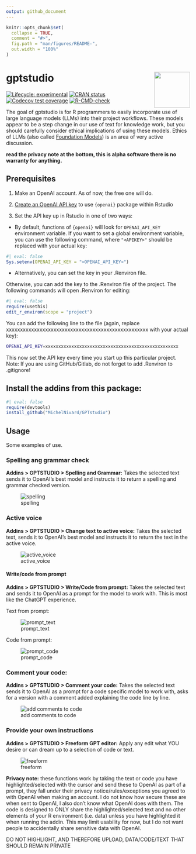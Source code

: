 ```yaml
---
output: github_document
---
```


<!-- README.md is generated from README.Rmd. Please edit that file -->

```r
knitr::opts_chunk$set(
  collapse = TRUE,
  comment = "#>",
  fig.path = "man/figures/README-",
  out.width = "100%"
)
```

# gptstudio <img src="man/figures/logo.png" align="right" height="98" />

<!-- badges: start -->
[![Lifecycle: experimental](https://img.shields.io/badge/lifecycle-experimental-orange.svg)](https://lifecycle.r-lib.org/articles/stages.html#experimental)
[![CRAN status](https://www.r-pkg.org/badges/version/GPTstudio)](https://CRAN.R-project.org/package=GPTstudio)
[![Codecov test coverage](https://codecov.io/gh/JamesHWade/GPTstudio/branch/main/graph/badge.svg)](https://app.codecov.io/gh/JamesHWade/GPTstudio?branch=main)
[![R-CMD-check](https://github.com/MichelNivard/gptstudio/actions/workflows/R-CMD-check.yaml/badge.svg)](https://github.com/MichelNivard/gptstudio/actions/workflows/R-CMD-check.yaml)
<!-- badges: end -->

The goal of gptstudio is for R programmers to easily incorporate use of large language models (LLMs) into their project workflows. These models appear to be a step change in our use of text for knowledge work, but you should carefully consider ethical implications of using these models. Ethics of LLMs (also called [Foundation Models](https://arxiv.org/abs/2108.07258)) is an area of very active discussion.

**read the privacy note at the bottom, this is alpha software there is no warranty for anything.**

## Prerequisites

1. Make an OpenAI account. As of now, the free one will do.

2. [Create an OpenAI API key](https://beta.openai.com/account/api-keys) to use `{openai}` package within Rstudio

3. Set the API key up in Rstudio in one of two ways:
  - By default, functions of `{openai}` will look for `OPENAI_API_KEY` environment variable. If you want to set a global environment variable, you can use the following command, where `"<APIKEY>"` should be replaced with your actual key:

```r
#| eval: false
Sys.setenv(OPENAI_API_KEY = "<OPENAI_API_KEY>")
```

  - Alternatively, you can set the key in your .Renviron file.

Otherwise, you can add the key to the .Renviron file of the project. The following commands will open .Renviron for editing:

```r
#| eval: false
require(usethis)
edit_r_environ(scope = "project")
```

You can add the following line to the file (again, replace xxxxxxxxxxxxxxxxxxxxxxxxxxxxxxxxxxxxxxxxxxxxxxxxxxx with your actual key):

```.bash
OPENAI_API_KEY=xxxxxxxxxxxxxxxxxxxxxxxxxxxxxxxxxxxxxxxxxxxxxxxxxxx
```

This now set the API key every time you start up this particular project. Note: If you are using GitHub/Gitlab, do not forget to add .Renviron to .gitignore!

## Install the addins from this package:

```r
#| eval: false
require(devtools)
install_github("MichelNivard/GPTstudio")
```

## Usage

Some examples of use.
 
### Spelling ang grammar check

**Addins > GPTSTUDIO > Spelling and Grammar:** Takes the selected text sends it to OpenAI's best model and instructs it to return a spelling and grammar checked version. 

![spelling](./media/spelling.gif)

### Active voice

**Addins > GPTSTUDIO > Change text to active voice:** Takes the selected text, sends it to OpenAI's best model and instructs it to return the text in  the active voice. 

![active_voice](./media/active_voice.gif)

#### Write/code from prompt

**Addins > GPTSTUDIO > Write/Code from prompt:** Takes the selected text and sends it to OpenAI as a prompt for the model to work with. This is most like the ChatGPT experience.

Text from prompt:

![prompt_text](./media/promt_text.gif)

Code from prompt:

![prompt_code](./media/prompt_code.gif)


### Comment your code: 

**Addins > GPTSTUDIO > Comment your code:** Takes the selected text sends it to OpenAI as a prompt for a code specific model to work with, asks for a version with a comment added explaining the code line by line. 

![add comments to code](./media/comments.gif)

### Provide your own instructions

**Addins > GPTSTUDIO > Freeform GPT editor:** Apply any edit what YOU desire or can dream up to a selection of code or text.

![freeform](./media/hugo.gif)


**Privacy note:** these functions work by taking the text or code you have highlighted/selected with the cursor and send these to OpenAI as part of a prompt, they fall under their privacy notice/rules/exceptions you agreed to with OpenAI when making an account. I do not know how secure these are when sent to OpenAI, I also don't know what OpenAI does with them. The code is designed to ONLY share the highlighted/selected text and no other elements of your R environment (i.e. data) unless you have highlighted it when running the addin. This may limit usability for now, but I do not want people to accidentally share sensitive data with OpenAI.


DO NOT HIGHLIGHT, AND THEREFORE UPLOAD, DATA/CODE/TEXT THAT SHOULD REMAIN PRIVATE

